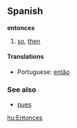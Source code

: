 ==Spanish==
<!-- conjunction? adverb? -->
'''entonces'''

# [[so]], [[then]]

<!-- please leave the portuguese here since it maps much more nicely than via english -->
====Translations====
*Portuguese: [[então]]

===See also===
*[[pues]]

[[hu:Entonces]]